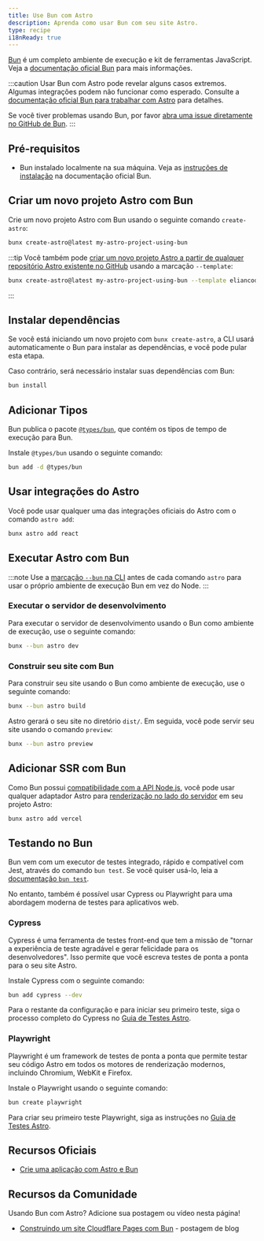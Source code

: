 ```yaml
---
title: Use Bun com Astro
description: Aprenda como usar Bun com seu site Astro.
type: recipe
i18nReady: true
---
```


[Bun](https://bun.sh/) é um completo ambiente de execução e kit de ferramentas JavaScript. Veja a [documentação oficial Bun](https://bun.sh/docs) para mais informações.

:::caution
Usar Bun com Astro pode revelar alguns casos extremos. Algumas integrações podem não funcionar como esperado. Consulte a [documentação oficial Bun para trabalhar com Astro](https://bun.sh/guides/ecosystem/astro) para detalhes.

Se você tiver problemas usando Bun, por favor [abra uma issue diretamente no GitHub de Bun](https://github.com/oven-sh/bun/issues/new/choose).
:::

## Pré-requisitos

- Bun instalado localmente na sua máquina. Veja as [instruções de instalação](https://bun.sh/docs/installation) na documentação oficial Bun.

## Criar um novo projeto Astro com Bun

Crie um novo projeto Astro com Bun usando o seguinte comando `create-astro`:

```bash
bunx create-astro@latest my-astro-project-using-bun
```

:::tip
Você também pode [criar um novo projeto Astro a partir de qualquer repositório Astro existente no GitHub](/pt-br/install-and-setup/#use-um-tema-ou-um-modelo-inicial) usando a marcação `--template`:
```bash
bunx create-astro@latest my-astro-project-using-bun --template eliancodes/brutal
```
:::

## Instalar dependências

Se você está iniciando um novo projeto com `bunx create-astro`, a CLI usará automaticamente o Bun para instalar as dependências, e você pode pular esta etapa.

Caso contrário, será necessário instalar suas dependências com Bun:

```bash
bun install
```

## Adicionar Tipos

Bun publica o pacote [`@types/bun`](https://www.npmjs.com/package/@types/bun), que contém os tipos de tempo de execução para Bun.

Instale `@types/bun` usando o seguinte comando:

```sh
bun add -d @types/bun
```

## Usar integrações do Astro

Você pode usar qualquer uma das integrações oficiais do Astro com o comando `astro add`:

```bash
bunx astro add react
```

## Executar Astro com Bun

:::note
Use a [marcação `--bun` na CLI](https://bun.sh/docs/cli/bunx#shebangs) antes de cada comando `astro` para usar o próprio ambiente de execução Bun em vez do Node.
:::

### Executar o servidor de desenvolvimento

Para executar o servidor de desenvolvimento usando o Bun como ambiente de execução, use o seguinte comando:

```bash
bunx --bun astro dev
```

### Construir seu site com Bun

Para construir seu site usando o Bun como ambiente de execução, use o seguinte comando:

```bash
bunx --bun astro build
```

Astro gerará o seu site no diretório `dist/`. Em seguida, você pode servir seu site usando o comando `preview`:

```bash
bunx --bun astro preview
```

## Adicionar SSR com Bun

Como Bun possui [compatibilidade com a API Node.js](https://bun.sh/docs/runtime/nodejs-apis), você pode usar qualquer adaptador Astro para [renderização no lado do servidor](/pt-br/guides/on-demand-rendering/) em seu projeto Astro:

```bash
bunx astro add vercel
```

## Testando no Bun

Bun vem com um executor de testes integrado, rápido e compatível com Jest, através do comando `bun test`. Se você quiser usá-lo, leia a [documentação `bun test`](https://bun.sh/docs/cli/test).

No entanto, também é possível usar Cypress ou Playwright para uma abordagem moderna de testes para aplicativos web.

### Cypress

Cypress é uma ferramenta de testes front-end que tem a missão de "tornar a experiência de teste agradável e gerar felicidade para os desenvolvedores". Isso permite que você escreva testes de ponta a ponta para o seu site Astro.

Instale Cypress com o seguinte comando:

```bash
bun add cypress --dev
```

Para o restante da configuração e para iniciar seu primeiro teste, siga o processo completo do Cypress no [Guia de Testes Astro](/pt-br/guides/testing/#configuration).

### Playwright

Playwright é um framework de testes de ponta a ponta que permite testar seu código Astro em todos os motores de renderização modernos, incluindo Chromium, WebKit e Firefox.

Instale o Playwright usando o seguinte comando:

```bash
bun create playwright
```

Para criar seu primeiro teste Playwright, siga as instruções no [Guia de Testes Astro](/pt-br/guides/testing/#create-your-first-playwright-test).

## Recursos Oficiais

- [Crie uma aplicação com Astro e Bun](https://bun.sh/guides/ecosystem/astro)

## Recursos da Comunidade

Usando Bun com Astro? Adicione sua postagem ou vídeo nesta página!

- [Construindo um site Cloudflare Pages com Bun](https://blog.otterlord.dev/posts/hello-from-bun/) - postagem de blog
